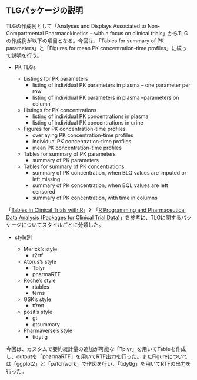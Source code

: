 ## TLGパッケージの説明

TLGの作成例として「Analyses and Displays Associated to Non-Compartmental Pharmacokinetics – with a focus on clinical trials」からTLGの作成例が以下の項目となる。今回は、「Tables for summary of PK parameters」と「Figures for mean PK concentration-time profiles」に絞って説明を行う。

-   PK TLGs

    -   Listings for PK parameters
        -   listing of individual PK parameters in plasma -- one parameter per row
        -   listing of individual PK parameters in plasma --parameters on column
    -   Listings for PK concentrations
        -   listing of individual PK concentrations in plasma
        -   listing of individual PK concentrations in urine
    -   Figures for PK concentration-time profiles
        -   overlaying PK concentration-time profiles
        -   individual PK concentration-time profiles
        -   mean PK concentration-time profiles
    -   Tables for summary of PK parameters
        -   summary of PK parameters
    -   Tables for summary of PK concentrations
        -   summary of PK concentration, when BLQ values are imputed or left missing
        -   summary of PK concentration, when BQL values are left censored
        -   summary of PK concentration, with time in columns

「[Tables in Clinical Trials with R](https://rconsortium.github.io/rtrs-wg/)」と「[R Programming and Pharmaceutical Data Analysis (Packages for Clinical Trial Data)](https://appsilon.com/pharmaceutical-and-clinical-trial-data-analysis-packages/)」を参考に、TLGに関するパッケージについてスタイルごとに分類した。

-   style別

    -   Merick's style
        -   r2rtf
    -   Atorus's style
        -   Tplyr
        -   pharmaRTF
    -   Roche's style
        -   rtables
        -   terns
    -   GSK's style
        -   tfrmt
    -   posit's style
        -   gt
        -   gtsummary
    -   Pharmaverse's style
        -   tidytlg

今回は、カスタムで要約統計量の追加が可能な「Tplyr」を用いてTableを作成し、outputを「pharmaRTF」を用いてRTF出力を行った。またFigureについては「ggplot2」と「patchwork」で作図を行い、「tidytlg」を用いてRTFの出力を行った。

